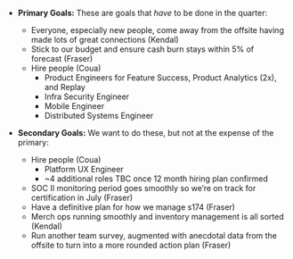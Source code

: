 * **Primary Goals:**
These are goals that _have_ to be done in the quarter:

    * Everyone, especially new people, come away from the offsite having made lots of great connections (Kendal)
    * Stick to our budget and ensure cash burn stays within 5% of forecast (Fraser)
    * Hire people (Coua)
         * Product Engineers for Feature Success, Product Analytics (2x), and Replay
         * Infra Security Engineer
         * Mobile Engineer
         * Distributed Systems Engineer

* **Secondary Goals:**
We want to do these, but not at the expense of the primary:

    * Hire people (Coua)
      * Platform UX Engineer
      * ~4 additional roles TBC once 12 month hiring plan confirmed
    * SOC II monitoring period goes smoothly so we’re on track for certification in July (Fraser)
    * Have a definitive plan for how we manage s174 (Fraser)
    * Merch ops running smoothly and inventory management is all sorted (Kendal)
    * Run another team survey, augmented with anecdotal data from the offsite to turn into a more rounded action plan (Fraser)
